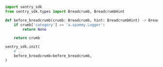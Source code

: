 ```python
import sentry_sdk
from sentry_sdk.types import Breadcrumb, BreadcrumbHint

def before_breadcrumb(crumb: Breadcrumb, hint: BreadcrumbHint) -> Breadcrumb | None:
    if crumb['category'] == 'a.spammy.Logger':
        return None

    return crumb

sentry_sdk.init(
    # ...
    before_breadcrumb=before_breadcrumb,
)
```
